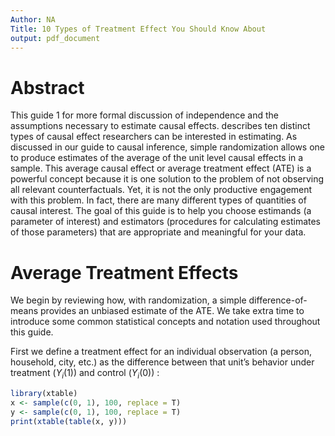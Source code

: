 ```yaml
---
Author: NA
Title: 10 Types of Treatment Effect You Should Know About
output: pdf_document
---
```



Abstract
==
This guide 1 for more formal discussion of independence and the assumptions necessary to estimate causal effects. describes ten distinct types of causal effect researchers can be interested in estimating. As discussed in our guide to causal inference, simple randomization allows one to produce estimates of the average of the unit level causal effects in a sample. This average causal effect or average treatment effect (ATE) is a powerful concept because it is one solution to the problem of not observing all relevant counterfactuals. Yet, it is not the only productive engagement with this problem. In fact, there are many different types of quantities of causal interest. The goal of this guide is to help you choose estimands (a parameter of interest) and estimators (procedures for calculating estimates of those parameters) that are appropriate and meaningful for your data.


Average Treatment Effects
==
We begin by reviewing how, with randomization, a simple difference-of-means provides an unbiased estimate of the ATE. We take extra time to introduce some common statistical concepts and notation used throughout this guide.

First we define a treatment effect for an individual observation (a person, household, city, etc.) as the difference between that unit’s behavior under treatment $(Y_i(1))$ and control $(Y_i(0))$ :




```r
library(xtable)
x <- sample(c(0, 1), 100, replace = T)
y <- sample(c(0, 1), 100, replace = T)
print(xtable(table(x, y)))
```

